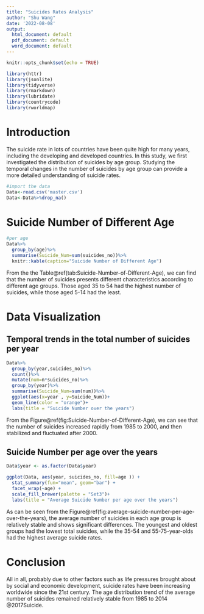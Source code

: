 ```yaml
---
title: "Suicides Rates Analysis"
author: "Shu Wang"
date: '2022-08-08'
output:
  html_document: default
  pdf_document: default
  word_document: default
---
```


```r
knitr::opts_chunk$set(echo = TRUE)
```

```r
library(httr)
library(jsonlite)
library(tidyverse)
library(rmarkdown)
library(lubridate)
library(countrycode)
library(rworldmap)
```


# Introduction
The suicide rate in lots of countries have been quite high for many years, including the developing and developed countries. In this study, we first investigated the distribution of suicides by age group. Studying the temporal changes in the number of suicides by age group can provide a more detailed understanding of suicide rates.

```r
#import the data
Data<-read.csv('master.csv')
Data<-Data%>%drop_na()
```


# Suicide Number of Different Age
```r
#per age
Data%>%
  group_by(age)%>%
  summarise(Suicide_Num=sum(suicides_no))%>%
  knitr::kable(caption="Suicide Number of Different Age")
```
From the the Table\@ref(tab:Suicide-Number-of-Different-Age), we can find that the number of suicides presents different characteristics according to different age groups. Those aged 35 to 54 had the highest number of suicides, while those aged 5-14 had the least.

# Data Visualization
## Temporal trends in the total number of suicides per year
```r
Data%>%
  group_by(year,suicides_no)%>%
  count()%>%
  mutate(num=n*suicides_no)%>%
  group_by(year)%>%
  summarise(Suicide_Num=sum(num))%>%
  ggplot(aes(x=year , y=Suicide_Num))+
  geom_line(color = "orange")+
  labs(title = "Suicide Number over the years")
```
From the Figure\@ref(fig:Suicide-Number-of-Different-Age), we can see that the number of suicides increased rapidly from 1985 to 2000, and then stabilized and fluctuated after 2000.


## Suicide Number per age over the years
```r
Data$year <- as.factor(Data$year)

ggplot(Data, aes(year, suicides_no, fill=age )) +
  stat_summary(fun="mean", geom="bar") +
  facet_wrap(~age) +
  scale_fill_brewer(palette = "Set3")+
  labs(title = "Average Suicide Number per age over the years")
```
As can be seen from the Figure\@ref(fig:average-suicide-number-per-age-over-the-years), the average number of suicides in each age group is relatively stable and shows significant differences. The youngest and oldest groups had the lowest total suicides, while the 35-54 and 55-75-year-olds had the highest average suicide rates.


# Conclusion
All in all, probably due to other factors such as life pressures brought about by social and economic development, suicide rates have been increasing worldwide since the 21st century. The age distribution trend of the average number of suicides remained relatively stable from 1985 to 2014 @2017Suicide.
